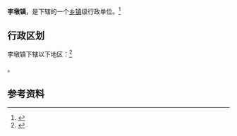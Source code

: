 {{中国乡级行政区|35/09/25/104/000}}

'''李墩镇'''，是{{PRC admin/fullname|35/09/25/104/000|3}}下辖的一个[[乡镇|乡镇]]级行政单位。<ref>{{PRC admin/ref sgc|{{PRC admin/parent|35/09/25/104/000}}}}</ref>

== 行政区划 ==

李墩镇下辖以下地区：<ref>{{PRC admin/ref sgc|35/09/25/104/000}}</ref>

{{PRC admin/children|35/09/25/104/000}}。

== 参考资料 ==

{{reflist}}

{{行政区划小作品}}
{{PRC admin/navcat|35/09/25/104/000}}